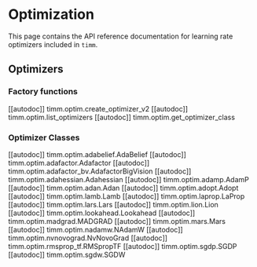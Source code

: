 # Optimization

This page contains the API reference documentation for learning rate optimizers included in `timm`.

## Optimizers

### Factory functions

[[autodoc]] timm.optim.create_optimizer_v2
[[autodoc]] timm.optim.list_optimizers
[[autodoc]] timm.optim.get_optimizer_class

### Optimizer Classes

[[autodoc]] timm.optim.adabelief.AdaBelief
[[autodoc]] timm.optim.adafactor.Adafactor
[[autodoc]] timm.optim.adafactor_bv.AdafactorBigVision
[[autodoc]] timm.optim.adahessian.Adahessian
[[autodoc]] timm.optim.adamp.AdamP
[[autodoc]] timm.optim.adan.Adan
[[autodoc]] timm.optim.adopt.Adopt
[[autodoc]] timm.optim.lamb.Lamb
[[autodoc]] timm.optim.laprop.LaProp
[[autodoc]] timm.optim.lars.Lars
[[autodoc]] timm.optim.lion.Lion
[[autodoc]] timm.optim.lookahead.Lookahead
[[autodoc]] timm.optim.madgrad.MADGRAD
[[autodoc]] timm.optim.mars.Mars
[[autodoc]] timm.optim.nadamw.NAdamW
[[autodoc]] timm.optim.nvnovograd.NvNovoGrad
[[autodoc]] timm.optim.rmsprop_tf.RMSpropTF
[[autodoc]] timm.optim.sgdp.SGDP
[[autodoc]] timm.optim.sgdw.SGDW